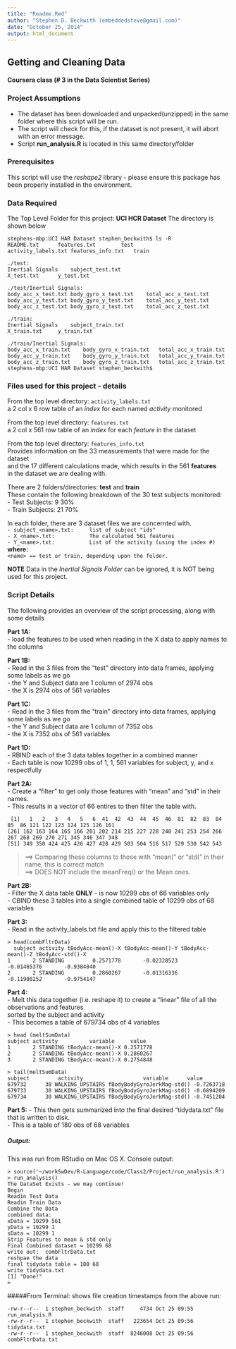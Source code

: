 ```yaml
---
title: "Readme.Rmd"
author: "Stephen D. Beckwith (embeddedsteve@gmail.com)"
date: "October 25, 2014"
output: html_document
---
```


## Getting and Cleaning Data  
#### Coursera class (# 3 in the Data Scientist Series)

### Project Assumptions
 - The dataset has been downloaded and unpacked(unzipped) in the same folder where this script will be run.
 - The script will check for this, if the dataset is not present, it will abort with an error message.
 - Script **run_analysis.R** is located in this same directory/folder
 
### Prerequisites
   This script will use the *reshape2* library - please ensure this package has been properly installed in the environment.
   
### Data Required

  The Top Level Folder for this project:  **UCI HCR Dataset**
  The directory is shown below
```
stephens-mbp:UCI HAR Dataset stephen_beckwith$ ls -R
README.txt    	features.txt		test
activity_labels.txt	features_info.txt	train

./test:
Inertial Signals	subject_test.txt
X_test.txt		y_test.txt

./test/Inertial Signals:
body_acc_x_test.txt	body_gyro_x_test.txt	total_acc_x_test.txt
body_acc_y_test.txt	body_gyro_y_test.txt	total_acc_y_test.txt
body_acc_z_test.txt	body_gyro_z_test.txt	total_acc_z_test.txt

./train:
Inertial Signals	subject_train.txt
X_train.txt		y_train.txt

./train/Inertial Signals:
body_acc_x_train.txt	body_gyro_x_train.txt	total_acc_x_train.txt
body_acc_y_train.txt	body_gyro_y_train.txt	total_acc_y_train.txt
body_acc_z_train.txt	body_gyro_z_train.txt	total_acc_z_train.txt
stephens-mbp:UCI HAR Dataset stephen_beckwith$ 
```

### Files used for this project - details
  From the top level directory:  `activity_labels.txt`  
  a 2 col x 6 row table of an *index* for each named *activity* monitored

  From the top level directory:  `features.txt`   
  a 2 col x 561 row table of an *index* for each *feature* in the dataset

  From the top level directory:  `features_info.txt`   
  Provides information on the 33 measurements that were made for the dataset    
  and the 17 different calculations made, which results in the 561 **features**  
  in the dataset we are dealing with.  
  
  There are 2 folders/directories:  **test** and **train**   
  These contain the following breakdown of the 30 test subjects monitored:  
  -  Test Subjects:  9   30%  
  -  Train Subjects: 21  70%  

  In each folder, there are 3 dataset files we are concernted with.  
` - subject_<name>.txt:     list of subject "ids" `   
` - X_<name>.txt:           The calculated 561 features`   
` - Y_<name>.txt:           List of the activity (using the index #) `    
**where:**   
`  <name> == test or train, depending upon the folder.`   

**NOTE** Data in the *Inertial Signals Folder* can be ignored, it is NOT being used for this project.

### Script Details
   The following provides an overview of the script processing, along with some details

**Part 1A:**   
 -  load the features to be used when reading in the X data to apply names to the columns    

**Part 1B:**    
 -  Read in the 3 files from the "test" directory into data frames, applying some labels as we go  
 -  the Y and Subject data are 1 column of 2974 obs   
 -  the X is 2974 obs of 561 variables   

**Part 1C:**   
 -  Read in the 3 files from the "train" directory into data frames, applying some labels as we go   
 -  the Y and Subject data are 1 column of 7352 obs   
 -  the X is 7352 obs of 561 variables   

**Part 1D:**   
 -  RBIND each of the 3 data tables together in a combined manner   
 -  Each table is now 10299 obs of 1, 1, 561 variables for subject, y, and x respectfully   

**Part 2A:**   
 -  Create a "filter" to get only those features with "mean" and "std" in their names.  
 -  This results in a vector of 66 entires to then filter the table with.  
```
 [1]   1   2   3   4   5   6  41  42  43  44  45  46  81  82  83  84  85  86 121 122 123 124 125 126 161
[26] 162 163 164 165 166 201 202 214 215 227 228 240 241 253 254 266 267 268 269 270 271 345 346 347 348
[51] 349 350 424 425 426 427 428 429 503 504 516 517 529 530 542 543
```   

>  ==> Comparing these columns to those with "mean(" or "std(" in their name, this is correct match    
>  ==> DOES NOT include the meanFreq() or the Mean ones.

**Part 2B:**  
 -  Filter the X data table **ONLY** - is now 10299 obs of 66 variables only   
 -  CBIND these 3 tables into a single combined table of 10299 obs of 68 variables  

**Part 3:**   
 -  Read in the activity_labels.txt file and apply this to the filtered table   
```    
> head(combFltrData)
  subject activity tBodyAcc-mean()-X tBodyAcc-mean()-Y tBodyAcc-mean()-Z tBodyAcc-std()-X
1       2 STANDING         0.2571778       -0.02328523       -0.01465376       -0.9384040
2       2 STANDING         0.2860267       -0.01316336       -0.11908252       -0.9754147
```   

**Part 4:**   
 -  Melt this data together (i.e. reshape it) to create a "linear" file of all the observations and features   
    sorted by the subject and activity   
 -  This becomes a table of 679734 obs of 4 variables   

```
> head (meltSumData)
subject activity          variable     value
1       2 STANDING tBodyAcc-mean()-X 0.2571778
2       2 STANDING tBodyAcc-mean()-X 0.2860267
3       2 STANDING tBodyAcc-mean()-X 0.2754848

> tail(meltSumData)
subject         activity                   variable      value
679732      30 WALKING_UPSTAIRS fBodyBodyGyroJerkMag-std() -0.7263718
679733      30 WALKING_UPSTAIRS fBodyBodyGyroJerkMag-std() -0.6894209
679734      30 WALKING_UPSTAIRS fBodyBodyGyroJerkMag-std() -0.7451204
```

**Part 5:**
 -  This then gets summarized into the final desired "tidydata.txt" file that is written to disk.   
 -  This is a table of 180 obs of 68 variables  

##### Output:
  This was run from RStudio on Mac OS X.  Console output:    
  
```  
> source('~/workSwDev/R-Language/code/Class2/Project/run_analysis.R')
> run_analysis()
The DataSet Exists - we may continue!
Begin 
Readin Test Data 
Readin Train Data 
Combine the Data 
combined data:
xData = 10299 561 
yData = 10299 1 
sData = 10299 1 
Strip Features to mean & std only 
Final Combined dataset = 10299 68 
write out:  combFltrData.txt 
reshpae the data 
final tidydata table = 180 68 
write tidydata.txt 
[1] "Done!"
> 
```   

#####From Terminal:  shows file creation timestamps from the above run:   

```
-rw-r--r--  1 stephen_beckwith  staff     4734 Oct 25 09:55 run_analysis.R
-rw-r--r--  1 stephen_beckwith  staff   223654 Oct 25 09:56 tidydata.txt
-rw-r--r--  1 stephen_beckwith  staff  8246008 Oct 25 09:56 combFltrData.txt
```   







